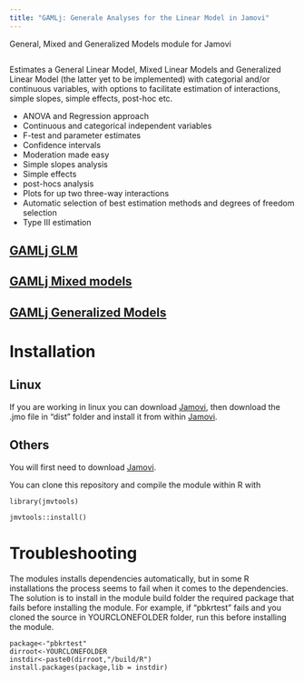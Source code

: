 ```yaml
---
title: "GAMLj: Generale Analyses for the Linear Model in Jamovi"
---
```

  

General, Mixed and Generalized Models module for Jamovi

<img src="docs/i1.png" class="img-responsive" alt="">


Estimates a General Linear Model, Mixed Linear Models and Generalized Linear Model (the latter yet to be implemented) with categorial and/or continuous variables, with options to facilitate estimation of interactions, simple slopes, simple effects, post-hoc etc.

* ANOVA and Regression approach
* Continuous and categorical independent variables
* F-test and parameter estimates
* Confidence intervals
* Moderation made easy
* Simple slopes analysis
* Simple effects
* post-hocs analysis
* Plots for up two three-way interactions
* Automatic selection of best estimation methods and degrees of freedom selection
* Type III estimation

## [GAMLj GLM](glm.html)
## [GAMLj Mixed models](mixed.html)
## [GAMLj Generalized Models](gzlm.html)

# Installation

## Linux

If you are working in linux you can download [Jamovi](https://www.jamovi.org/download.html), then download the .jmo file in 
"dist" folder and install it from within [Jamovi](https://www.jamovi.org/download.html).


## Others

You will first need to download [Jamovi](https://www.jamovi.org/download.html). 


You can clone this repository and compile the module within R with 

```
library(jmvtools)

jmvtools::install()

```

# Troubleshooting

The modules installs dependencies automatically, but in some R installations the process seems to fail when it comes to the dependencies. The solution is to install in the module build folder the required package that fails before installing the module. For example, if "pbkrtest" fails and you cloned the source in YOURCLONEFOLDER folder, run this before installing the module.


```
package<-"pbkrtest"
dirroot<-YOURCLONEFOLDER
instdir<-paste0(dirroot,"/build/R")
install.packages(package,lib = instdir)


```


